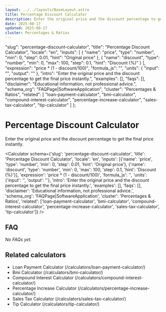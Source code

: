 ```yaml
---
layout: ../../layouts/BaseLayout.astro
title: Percentage Discount Calculator
description: Enter the original price and the discount percentage to get the final price instantly.
date: 2025-08-17
updated: 2025-08-17
cluster: Percentages & Ratios
---
```



  "slug": "percentage-discount-calculator",
  "title": "Percentage Discount Calculator",
  "locale": "en",
  "inputs": [
    {
      "name": "price",
      "type": "number",
      "min": 0,
      "step": 0.01,
      "hint": "Original price"
    },
    {
      "name": "discount",
      "type": "number",
      "min": 0,
      "max": 100,
      "step": 0.1,
      "hint": "Discount (%)"
    }
  ],
  "expression": "price * (1 - discount/100)",
  "formula_js": "",
  "units": {
    "input": "",
    "output": ""
  },
  "intro": "Enter the original price and the discount percentage to get the final price instantly.",
  "examples": [],
  "faqs": [],
  "disclaimer": "Educational information, not professional advice.",
  "schema_org": "FAQPage|SoftwareApplication",
  "cluster": "Percentages & Ratios",
  "related": [
    "loan-payment-calculator",
    "bmi-calculator",
    "compound-interest-calculator",
    "percentage-increase-calculator",
    "sales-tax-calculator",
    "tip-calculator"
  ]
};

# Percentage Discount Calculator

Enter the original price and the discount percentage to get the final price instantly.

<Calculator schema={'slug': 'percentage-discount-calculator', 'title': 'Percentage Discount Calculator', 'locale': 'en', 'inputs': [{'name': 'price', 'type': 'number', 'min': 0, 'step': 0.01, 'hint': 'Original price'}, {'name': 'discount', 'type': 'number', 'min': 0, 'max': 100, 'step': 0.1, 'hint': 'Discount (%)'}], 'expression': 'price * (1 - discount/100)', 'formula_js': '', 'units': {'input': '', 'output': ''}, 'intro': 'Enter the original price and the discount percentage to get the final price instantly.', 'examples': [], 'faqs': [], 'disclaimer': 'Educational information, not professional advice.', 'schema_org': 'FAQPage|SoftwareApplication', 'cluster': 'Percentages & Ratios', 'related': ['loan-payment-calculator', 'bmi-calculator', 'compound-interest-calculator', 'percentage-increase-calculator', 'sales-tax-calculator', 'tip-calculator']} />

## FAQ
_No FAQs yet._

## Related calculators
- Loan Payment Calculator (/calculators/loan-payment-calculator/)
- Bmi Calculator (/calculators/bmi-calculator/)
- Compound Interest Calculator (/calculators/compound-interest-calculator/)
- Percentage Increase Calculator (/calculators/percentage-increase-calculator/)
- Sales Tax Calculator (/calculators/sales-tax-calculator/)
- Tip Calculator (/calculators/tip-calculator/)
